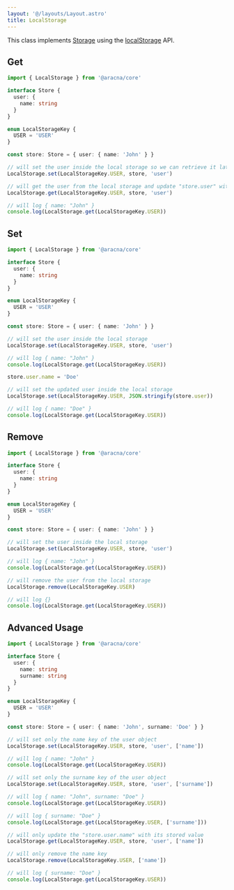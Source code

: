 ```yaml
---
layout: '@/layouts/Layout.astro'
title: LocalStorage
---
```


This class implements [Storage](/docs/core/modules/storage) using the [localStorage](https://developer.mozilla.org/en-US/docs/Web/API/Window/localStorage) API.

## Get

```ts
import { LocalStorage } from '@aracna/core'

interface Store {
  user: {
    name: string
  }
}

enum LocalStorageKey {
  USER = 'USER'
}

const store: Store = { user: { name: 'John' } }

// will set the user inside the local storage so we can retrieve it later
LocalStorage.set(LocalStorageKey.USER, store, 'user')

// will get the user from the local storage and update "store.user" with its value
LocalStorage.get(LocalStorageKey.USER, store, 'user')

// will log { name: "John" }
console.log(LocalStorage.get(LocalStorageKey.USER))
```

## Set

```ts
import { LocalStorage } from '@aracna/core'

interface Store {
  user: {
    name: string
  }
}

enum LocalStorageKey {
  USER = 'USER'
}

const store: Store = { user: { name: 'John' } }

// will set the user inside the local storage
LocalStorage.set(LocalStorageKey.USER, store, 'user')

// will log { name: "John" }
console.log(LocalStorage.get(LocalStorageKey.USER))

store.user.name = 'Doe'

// will set the updated user inside the local storage
LocalStorage.set(LocalStorageKey.USER, JSON.stringify(store.user))

// will log { name: "Doe" }
console.log(LocalStorage.get(LocalStorageKey.USER))
```

## Remove

```ts
import { LocalStorage } from '@aracna/core'

interface Store {
  user: {
    name: string
  }
}

enum LocalStorageKey {
  USER = 'USER'
}

const store: Store = { user: { name: 'John' } }

// will set the user inside the local storage
LocalStorage.set(LocalStorageKey.USER, store, 'user')

// will log { name: "John" }
console.log(LocalStorage.get(LocalStorageKey.USER))

// will remove the user from the local storage
LocalStorage.remove(LocalStorageKey.USER)

// will log {}
console.log(LocalStorage.get(LocalStorageKey.USER))
```

## Advanced Usage

```ts
import { LocalStorage } from '@aracna/core'

interface Store {
  user: {
    name: string
    surname: string
  }
}

enum LocalStorageKey {
  USER = 'USER'
}

const store: Store = { user: { name: 'John', surname: 'Doe' } }

// will set only the name key of the user object
LocalStorage.set(LocalStorageKey.USER, store, 'user', ['name'])

// will log { name: "John" }
console.log(LocalStorage.get(LocalStorageKey.USER))

// will set only the surname key of the user object
LocalStorage.set(LocalStorageKey.USER, store, 'user', ['surname'])

// will log { name: "John", surname: "Doe" }
console.log(LocalStorage.get(LocalStorageKey.USER))

// will log { surname: "Doe" }
console.log(LocalStorage.get(LocalStorageKey.USER, ['surname']))

// will only update the "store.user.name" with its stored value
LocalStorage.get(LocalStorageKey.USER, store, 'user', ['name'])

// will only remove the name key
LocalStorage.remove(LocalStorageKey.USER, ['name'])

// will log { surname: "Doe" }
console.log(LocalStorage.get(LocalStorageKey.USER))
```
